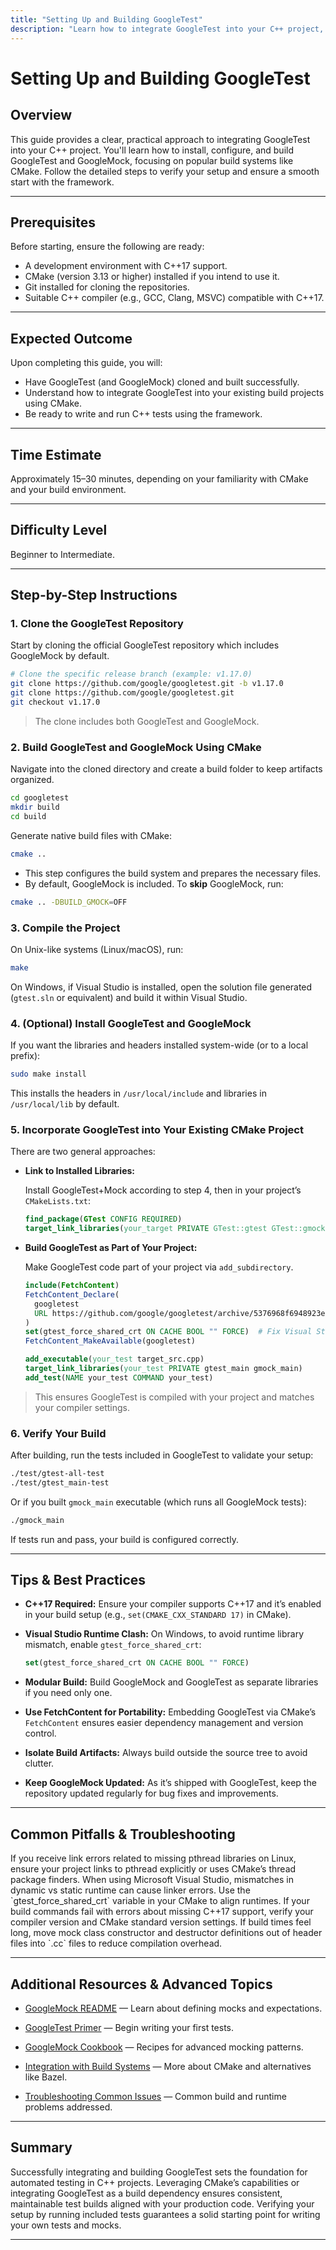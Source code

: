 ```yaml
---
title: "Setting Up and Building GoogleTest"
description: "Learn how to integrate GoogleTest into your C++ project, covering installation, configuration with popular build systems, and build verification. Step-by-step walkthroughs cover CMake examples and key project structure advice."
---
```


# Setting Up and Building GoogleTest

## Overview

This guide provides a clear, practical approach to integrating GoogleTest into your C++ project. You'll learn how to install, configure, and build GoogleTest and GoogleMock, focusing on popular build systems like CMake. Follow the detailed steps to verify your setup and ensure a smooth start with the framework.

---

## Prerequisites

Before starting, ensure the following are ready:

- A development environment with C++17 support.
- CMake (version 3.13 or higher) installed if you intend to use it.
- Git installed for cloning the repositories.
- Suitable C++ compiler (e.g., GCC, Clang, MSVC) compatible with C++17.

---

## Expected Outcome

Upon completing this guide, you will:

- Have GoogleTest (and GoogleMock) cloned and built successfully.
- Understand how to integrate GoogleTest into your existing build projects using CMake.
- Be ready to write and run C++ tests using the framework.

---

## Time Estimate

Approximately 15–30 minutes, depending on your familiarity with CMake and your build environment.

---

## Difficulty Level

Beginner to Intermediate.

---

## Step-by-Step Instructions

### 1. Clone the GoogleTest Repository

Start by cloning the official GoogleTest repository which includes GoogleMock by default.

```bash
# Clone the specific release branch (example: v1.17.0)
git clone https://github.com/google/googletest.git -b v1.17.0
git clone https://github.com/google/googletest.git
git checkout v1.17.0
```

> The clone includes both GoogleTest and GoogleMock.

### 2. Build GoogleTest and GoogleMock Using CMake

Navigate into the cloned directory and create a build folder to keep artifacts organized.

```bash
cd googletest
mkdir build
cd build
```

Generate native build files with CMake:

```bash
cmake ..
```

- This step configures the build system and prepares the necessary files.
- By default, GoogleMock is included. To **skip** GoogleMock, run:

```bash
cmake .. -DBUILD_GMOCK=OFF
```

### 3. Compile the Project

On Unix-like systems (Linux/macOS), run:

```bash
make
```

On Windows, if Visual Studio is installed, open the solution file generated (`gtest.sln` or equivalent) and build it within Visual Studio.

### 4. (Optional) Install GoogleTest and GoogleMock

If you want the libraries and headers installed system-wide (or to a local prefix):

```bash
sudo make install
```

This installs the headers in `/usr/local/include` and libraries in `/usr/local/lib` by default.

### 5. Incorporate GoogleTest into Your Existing CMake Project

There are two general approaches:

- **Link to Installed Libraries:**

  Install GoogleTest+Mock according to step 4, then in your project’s `CMakeLists.txt`:

  ```cmake
  find_package(GTest CONFIG REQUIRED)
  target_link_libraries(your_target PRIVATE GTest::gtest GTest::gmock)
  ```

- **Build GoogleTest as Part of Your Project:**

  Make GoogleTest code part of your project via `add_subdirectory`.

  ```cmake
  include(FetchContent)
  FetchContent_Declare(
    googletest
    URL https://github.com/google/googletest/archive/5376968f6948923e2411081fd9372e71a59d8e77.zip
  )
  set(gtest_force_shared_crt ON CACHE BOOL "" FORCE)  # Fix Visual Studio runtime linking
  FetchContent_MakeAvailable(googletest)

  add_executable(your_test target_src.cpp)
  target_link_libraries(your_test PRIVATE gtest_main gmock_main)
  add_test(NAME your_test COMMAND your_test)
  ```

> This ensures GoogleTest is compiled with your project and matches your compiler settings.

### 6. Verify Your Build

After building, run the tests included in GoogleTest to validate your setup:

```bash
./test/gtest-all-test
./test/gtest_main-test
```

Or if you built `gmock_main` executable (which runs all GoogleMock tests):

```bash
./gmock_main
```

If tests run and pass, your build is configured correctly.

---

## Tips & Best Practices

- **C++17 Required:** Ensure your compiler supports C++17 and it’s enabled in your build setup (e.g., `set(CMAKE_CXX_STANDARD 17)` in CMake).

- **Visual Studio Runtime Clash:** On Windows, to avoid runtime library mismatch, enable `gtest_force_shared_crt`:

  ```cmake
  set(gtest_force_shared_crt ON CACHE BOOL "" FORCE)
  ```

- **Modular Build:** Build GoogleMock and GoogleTest as separate libraries if you need only one.

- **Use FetchContent for Portability:** Embedding GoogleTest via CMake’s `FetchContent` ensures easier dependency management and version control.

- **Isolate Build Artifacts:** Always build outside the source tree to avoid clutter.

- **Keep GoogleMock Updated:** As it’s shipped with GoogleTest, keep the repository updated regularly for bug fixes and improvements.

---

## Common Pitfalls & Troubleshooting

<Tip>
If you receive link errors related to missing pthread libraries on Linux, ensure your project links to pthread explicitly or uses CMake’s thread package finders.
</Tip>

<Tip>
When using Microsoft Visual Studio, mismatches in dynamic vs static runtime can cause linker errors. Use the `gtest_force_shared_crt` variable in your CMake to align runtimes.
</Tip>

<Warning>
If your build commands fail with errors about missing C++17 support, verify your compiler version and CMake standard version settings.
</Warning>

<Tip>
If build times feel long, move mock class constructor and destructor definitions out of header files into `.cc` files to reduce compilation overhead.
</Tip>

---

## Additional Resources & Advanced Topics

- [GoogleMock README](https://github.com/google/googletest/blob/main/googlemock/README.md) — Learn about defining mocks and expectations.

- [GoogleTest Primer](https://github.com/google/googletest/blob/main/docs/primer.md) — Begin writing your first tests.

- [GoogleMock Cookbook](https://google.github.io/googletest/gmock_cook_book.html) — Recipes for advanced mocking patterns.

- [Integration with Build Systems](https://github.com/google/googletest/blob/main/googletest/README.md#build-with-cmake) — More about CMake and alternatives like Bazel.

- [Troubleshooting Common Issues](https://github.com/google/googletest/blob/main/docs/common-issues.md) — Common build and runtime problems addressed.

---

## Summary

Successfully integrating and building GoogleTest sets the foundation for automated testing in C++ projects. Leveraging CMake’s capabilities or integrating GoogleTest as a build dependency ensures consistent, maintainable test builds aligned with your production code. Verifying your setup by running included tests guarantees a solid starting point for writing your own tests and mocks.

---